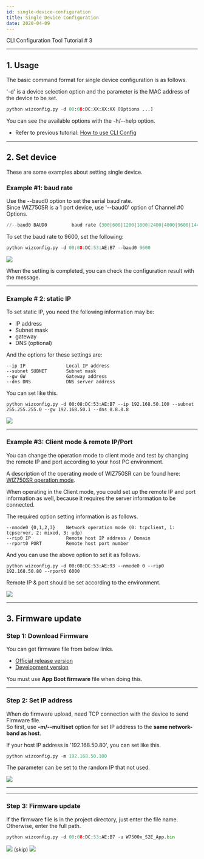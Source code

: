 ```yaml
---
id: single-device-configuration
title: Single Device Configuration
date: 2020-04-09
---
```


CLI Configuration Tool Tutorial # 3

-----

## 1. Usage

The basic command format for single device configuration is as follows.

'-d' is a device selection option and the parameter is the MAC address
of the device to be set.

``` python
python wizconfig.py -d 00:08:DC:XX:XX:XX [Options ...]
```

You can see the available options with the -h/--help option.

  - Refer to previous tutorial: [How to use CLI Config](./How-to-use-CLI-Config-Tool.md) 

-----

## 2. Set device

These are some examples about setting single device.

### Example \#1: baud rate

Use the --baud0 option to set the serial baud rate.  
Since WIZ750SR is a 1 port device, use '--baud0' option of Channel \#0
Options.

```python
//--baud0 BAUD0         baud rate (300|600|1200|1800|2400|4800|9600|14400|19200|28800|38400|57600|115200|230400)//
```

To set the baud rate to 9600, set the following:

```python
python wizconfig.py -d 00:08:DC:53:AE:B7 --baud0 9600
```

![](/img/products/configtool/single/set_baud.png)

When the setting is completed, you can check the configuration result with the message.

-----

### Example # 2: static IP

To set static IP, you need the following information may be:

  - IP address
  - Subnet mask
  - gateway
  - DNS (optional)

And the options for these settings are:

```
--ip IP               Local IP address
--subnet SUBNET       Subnet mask
--gw GW               Gateway address
--dns DNS             DNS server address
```

You can set like this.

``` 
python wizconfig.py -d 00:08:DC:53:AE:B7 --ip 192.168.50.100 --subnet 255.255.255.0 --gw 192.168.50.1 --dns 8.8.8.8
```

![](/img/products/configtool/single/set_static.png)

-----

### Example #3: Client mode & remote IP/Port

You can change the operation mode to client mode and test by changing the remote IP and port according to your host PC environment.

A description of the operating mode of WIZ750SR can be found here:  
[WIZ750SR operation mode](./../Users-Manual-EN.md#network-operation-mode).

When operating in the Client mode, you could set up the remote IP and port information as well, because it requires the server information to be connected.

The required option setting information is as follows.

```
--nmode0 {0,1,2,3}    Network operation mode (0: tcpclient, 1: tcpserver, 2: mixed, 3: udp)
--rip0 IP             Remote host IP address / Domain
--rport0 PORT         Remote host port number
```

And you can use the above option to set it as follows.

``` 
python wizconfig.py -d 00:08:DC:53:AE:93 --nmode0 0 --rip0 192.168.50.80 --rport0 6000
```

Remote IP & port should be set according to the environment.

![](/img/products/wiz750sr/clitool/single/single_client.png)

-----

## 3. Firmware update

### Step 1: Download Firmware

You can get firmware file from below links.  

  - [Official release version](https://github.com/Wiznet/WIZ750SR/releases)
  - [Development version](https://github.com/Wiznet/WIZ750SR/tree/master/Projects/S2E_App/bin)

You must use **App Boot firmware** file when doing this.

-----

### Step 2: Set IP address

When do firmware upload, need TCP connection with the device to send Firmware file.  
So first, use **-m/--multiset** option for set IP address to the **same network-band as host**.

If your host IP address is '192.168.50.80', you can set like this.

``` python
python wizconfig.py -m 192.168.50.100
```

The parameter can be set to the random IP that not used.

![](/img/products/wiz750sr/clitool/single/fw_ipset.png)

-----

-----

### Step 3: Firmware update

If the firmware file is in the project directory, just enter the file name.  
Otherwise, enter the full path.

``` python
python wizconfig.py -d 00:08:DC:53:AE:B7 -u W7500x_S2E_App.bin
```

![](/img/products/wiz750sr/clitool/single/fw_up_1.png) (skip)
![](/img/products/wiz750sr/clitool/single/fw_up_2.png)
